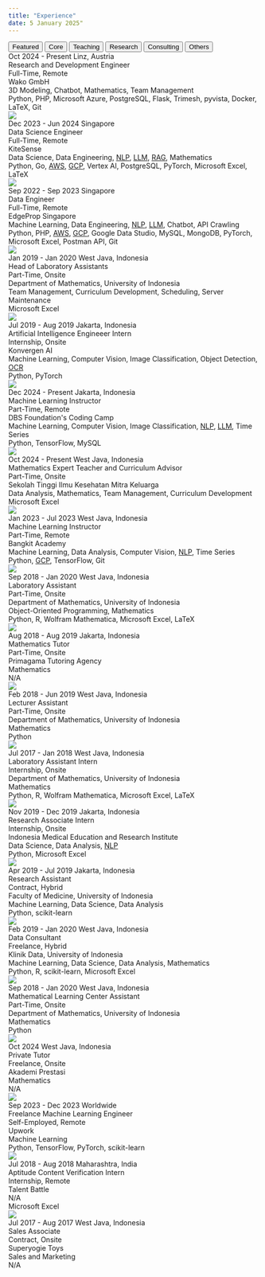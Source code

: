---
title: "Experience"
date: 5 January 2025"
---

```{=html}
<!-- Experience Tabs -->
<div class="tab">
  <button class="tablinks featured-tab" onclick="openExp(event, 'featrd')" id="defaultOpen">Featured</button>
  <button class="tablinks" onclick="openExp(event, 'corwrk')">Core</button>
  <button class="tablinks" onclick="openExp(event, 'teachn')">Teaching</button>
  <button class="tablinks" onclick="openExp(event, 'resrch')">Research</button>
  <button class="tablinks" onclick="openExp(event, 'conslt')">Consulting</button>
  <button class="tablinks" onclick="openExp(event, 'others')">Others</button>
</div>

<!-- Featured Experience -->
<div id="featrd" class="tabcontent"></div>

<!-- Core Work -->
<div id="corwrk" class="tabcontent" category="Core">
  <div class="experience-card" featured="true" feature-order="1">
    <div class="experience-header">
      <span class="experience-daterange">Oct 2024 - Present</span>
      <span class="experience-location">Linz, Austria</span>
    </div>
    <div class="experience-role">Research and Development Engineer</div>
    <div class="experience-arrangement">Full-Time, Remote</div>
    <div class="experience-company">Wako GmbH</div>
    <div class="experience-topics">
      3D Modeling,
      Chatbot,
      Mathematics,
      Team Management
    </div>
    <div class="experience-stack">
      Python,
      PHP,
      Microsoft Azure,
      PostgreSQL,
      Flask,
      Trimesh,
      pyvista,
      Docker,
      LaTeX,
      Git
    </div>
    <img class="experience-logo" src="../images/Wako.png">
  </div>

  <div class="experience-card" featured="true" feature-order="4">
    <div class="experience-header">
      <span class="experience-daterange">Dec 2023 - Jun 2024</span>
      <span class="experience-location">Singapore</span>
    </div>
    <div class="experience-role">Data Science Engineer</div>
    <div class="experience-arrangement">Full-Time, Remote</div>
    <div class="experience-company">KiteSense</div>
    <div class="experience-topics">
      Data Science,
      Data Engineering,
      <span title="Natural Language Processing"><u style="cursor:help">NLP</u></span>,
      <span title="Large Language Models"><u style="cursor:help">LLM</u></span>,
      <span title="Retrieval-Augmented Generation"><u style="cursor:help">RAG</u></span>,
      Mathematics
    </div>
    <div class="experience-stack">
      Python,
      Go,
      <span title="Amazon Web Services"><u style="cursor:help">AWS</u></span>,
      <span title="Google Cloud Platform"><u style="cursor:help">GCP</u></span>,
      Vertex AI,
      PostgreSQL,
      PyTorch,
      Microsoft Excel,
      LaTeX
    </div>
    <img class="experience-logo" src="../images/KiteSense.png">
  </div>

  <div class="experience-card" featured="true" feature-order="5">
    <div class="experience-header">
      <span class="experience-daterange">Sep 2022 - Sep 2023</span>
      <span class="experience-location">Singapore</span>
    </div>
    <div class="experience-role">Data Engineer</div>
    <div class="experience-arrangement">Full-Time, Remote</div>
    <div class="experience-company">EdgeProp Singapore</div>
    <div class="experience-topics">
      Machine Learning,
      Data Engineering,
      <span title="Natural Language Processing"><u style="cursor:help">NLP</u></span>,
      <span title="Large Language Models"><u style="cursor:help">LLM</u></span>,
      Chatbot,
      API Crawling
    </div>
    <div class="experience-stack">
      Python,
      PHP,
      <span title="Amazon Web Services"><u style="cursor:help">AWS</u></span>,
      <span title="Google Cloud Platform"><u style="cursor:help">GCP</u></span>,
      Google Data Studio,
      MySQL,
      MongoDB,
      PyTorch,
      Microsoft Excel,
      Postman API,
      Git
    </div>
    <img class="experience-logo" src="../images/EdgeProp.png">
  </div>

  <div class="experience-card" featured="true" feature-order="7">
    <div class="experience-header">
      <span class="experience-daterange">Jan 2019 - Jan 2020</span>
      <span class="experience-location">West Java, Indonesia</span>
    </div>
    <div class="experience-role">Head of Laboratory Assistants</div>
    <div class="experience-arrangement">Part-Time, Onsite</div>
    <div class="experience-company">Department of Mathematics, University of Indonesia</div>
    <div class="experience-topics">
      Team Management,
      Curriculum Development,
      Scheduling,
      Server Maintenance
    </div>
    <div class="experience-stack">
      Microsoft Excel
    </div>
    <img class="experience-logo" style="top:50px" src="../images/UI_Math.png">
  </div>

  <div class="experience-card">
    <div class="experience-header">
      <span class="experience-daterange">Jul 2019 - Aug 2019</span>
      <span class="experience-location">Jakarta, Indonesia</span>
    </div>
    <div class="experience-role">Artificial Intelligence Engineeer Intern</div>
    <div class="experience-arrangement">Internship, Onsite</div>
    <div class="experience-company">Konvergen AI</div>
    <div class="experience-topics">
      Machine Learning,
      Computer Vision,
      Image Classification,
      Object Detection,
      <span title="Optical Character Recognition"><u style="cursor:help">OCR</u>
    </div>
    <div class="experience-stack">
      Python,
      PyTorch
    </div>
    <img class="experience-logo" src="../images/Konvergen_AI.png">
  </div>
</div>

<!-- Teaching Work -->
<div id="teachn" class="tabcontent" category="Teaching">
  <div class="experience-card" featured="true" feature-order="3">
    <div class="experience-header">
      <span class="experience-daterange">Dec 2024 - Present</span>
      <span class="experience-location">Jakarta, Indonesia</span>
    </div>
    <div class="experience-role">Machine Learning Instructor</div>
    <div class="experience-arrangement">Part-Time, Remote</div>
    <div class="experience-company">DBS Foundation's Coding Camp</div>
    <div class="experience-topics">
      Machine Learning,
      Computer Vision,
      Image Classification,
      <span title="Natural Language Processing"><u style="cursor:help">NLP</u></span>,
      <span title="Large Language Models"><u style="cursor:help">LLM</u></span>,
      Time Series
    </div>
    <div class="experience-stack">
      Python,
      TensorFlow,
      MySQL 
    </div>
    <img class="experience-logo" src="../images/DBS-Coding_Camp.png">
  </div>

  <div class="experience-card" featured="true" feature-order="2">
    <div class="experience-header">
      <span class="experience-daterange">Oct 2024 - Present</span>
      <span class="experience-location">West Java, Indonesia</span>
    </div>
    <div class="experience-role">Mathematics Expert Teacher and Curriculum Advisor</div>
    <div class="experience-arrangement">Part-Time, Onsite</div>
    <div class="experience-company">Sekolah Tinggi Ilmu Kesehatan Mitra Keluarga</div>
    <div class="experience-topics">
      Data Analysis,
      Mathematics,
      Team Management,
      Curriculum Development
    </div>
    <div class="experience-stack">
      Microsoft Excel
    </div>
    <img class="experience-logo" src="../images/STIKES.png">
  </div>

  <div class="experience-card" featured="true" feature-order="6">
    <div class="experience-header">
      <span class="experience-daterange">Jan 2023 - Jul 2023</span>
      <span class="experience-location">West Java, Indonesia</span>
    </div>
    <div class="experience-role">Machine Learning Instructor</div>
    <div class="experience-arrangement">Part-Time, Remote</div>
    <div class="experience-company">Bangkit Academy</div>
    <div class="experience-topics">
      Machine Learning,
      Data Analysis,
      Computer Vision,
      <span title="Natural Language Processing"><u style="cursor:help">NLP</u></span>,
      Time Series
    </div>
    <div class="experience-stack">
      Python,
      <span title="Google Cloud Platform"><u style="cursor:help">GCP</u></span>,
      TensorFlow,
      Git
    </div>
    <img class="experience-logo" src="../images/Bangkit.png">
  </div>

  <div class="experience-card">
    <div class="experience-header">
      <span class="experience-daterange">Sep 2018 - Jan 2020</span>
      <span class="experience-location">West Java, Indonesia</span>
    </div>
    <div class="experience-role">Laboratory Assistant</div>
    <div class="experience-arrangement">Part-Time, Onsite</div>
    <div class="experience-company">Department of Mathematics, University of Indonesia</div>
    <div class="experience-topics">
      Object-Oriented Programming,
      Mathematics
    </div>
    <div class="experience-stack">
      Python,
      R,
      Wolfram Mathematica,
      Microsoft Excel,
      LaTeX
    </div>
    <img class="experience-logo" style="top:50px" src="../images/UI_Math.png">
  </div>

  <div class="experience-card">
    <div class="experience-header">
      <span class="experience-daterange">Aug 2018 - Aug 2019</span>
      <span class="experience-location">Jakarta, Indonesia</span>
    </div>
    <div class="experience-role">Mathematics Tutor</div>
    <div class="experience-arrangement">Part-Time, Onsite</div>
    <div class="experience-company">Primagama Tutoring Agency</div>
    <div class="experience-topics">
      Mathematics
    </div>
    <div class="experience-stack">
      N/A
    </div>
    <img class="experience-logo" src="../images/Primagama.png">
  </div>

  <div class="experience-card">
    <div class="experience-header">
      <span class="experience-daterange">Feb 2018 - Jun 2019</span>
      <span class="experience-location">West Java, Indonesia</span>
    </div>
    <div class="experience-role">Lecturer Assistant</div>
    <div class="experience-arrangement">Part-Time, Onsite</div>
    <div class="experience-company">Department of Mathematics, University of Indonesia</div>
    <div class="experience-topics">
      Mathematics
    </div>
    <div class="experience-stack">
      Python
    </div>
    <img class="experience-logo" style="top:50px" src="../images/UI_Math.png">
  </div>

  <div class="experience-card">
    <div class="experience-header">
      <span class="experience-daterange">Jul 2017 - Jan 2018</span>
      <span class="experience-location">West Java, Indonesia</span>
    </div>
    <div class="experience-role">Laboratory Assistant Intern</div>
    <div class="experience-arrangement">Internship, Onsite</div>
    <div class="experience-company">Department of Mathematics, University of Indonesia</div>
    <div class="experience-topics">
      Mathematics
    </div>
    <div class="experience-stack">
      Python,
      R,
      Wolfram Mathematica,
      Microsoft Excel,
      LaTeX
    </div>
    <img class="experience-logo" style="top:50px" src="../images/UI_Math.png">
  </div>
</div>

<!-- Research Work -->
<div id="resrch" class="tabcontent" category="Research">
  <div class="experience-card">
    <div class="experience-header">
      <span class="experience-daterange">Nov 2019 - Dec 2019</span>
      <span class="experience-location">Jakarta, Indonesia</span>
    </div>
    <div class="experience-role">Research Associate Intern</div>
    <div class="experience-arrangement">Internship, Onsite</div>
    <div class="experience-company">Indonesia Medical Education and Research Institute</div>
    <div class="experience-topics">
      Data Science,
      Data Analysis,
      <span title="Natural Language Processing"><u style="cursor:help">NLP</u></span>
    </div>
    <div class="experience-stack">
      Python,
      Microsoft Excel
    </div>
    <img class="experience-logo" src="../images/IMERI.png">
  </div>

  <div class="experience-card" featured="true" feature-order="8">
    <div class="experience-header">
      <span class="experience-daterange">Apr 2019 - Jul 2019</span>
      <span class="experience-location">Jakarta, Indonesia</span>
    </div>
    <div class="experience-role">Research Assistant</div>
    <div class="experience-arrangement">Contract, Hybrid</div>
    <div class="experience-company">Faculty of Medicine, University of Indonesia</div>
    <div class="experience-topics">
      Machine Learning,
      Data Science,
      Data Analysis
    </div>
    <div class="experience-stack">
      Python,
      scikit-learn
    </div>
    <img class="experience-logo" src="../images/UI_FK.png">
  </div>
</div>

<!-- Consulting Work -->
<div id="conslt" class="tabcontent" category="Consulting">
  <div class="experience-card">
    <div class="experience-header">
      <span class="experience-daterange">Feb 2019 - Jan 2020</span>
      <span class="experience-location">West Java, Indonesia</span>
    </div>
    <div class="experience-role">Data Consultant</div>
    <div class="experience-arrangement">Freelance, Hybrid</div>
    <div class="experience-company">Klinik Data, University of Indonesia</div>
    <div class="experience-topics">
      Machine Learning,
      Data Science,
      Data Analysis,
      Mathematics
    </div>
    <div class="experience-stack">
      Python,
      R,
      scikit-learn,
      Microsoft Excel
    </div>
    <img class="experience-logo" src="../images/UI_FMIPA-Klinik_Data.png">
  </div>

  <div class="experience-card">
    <div class="experience-header">
      <span class="experience-daterange">Sep 2018 - Jan 2020</span>
      <span class="experience-location">West Java, Indonesia</span>
    </div>
    <div class="experience-role">Mathematical Learning Center Assistant</div>
    <div class="experience-arrangement">Part-Time, Onsite</div>
    <div class="experience-company">Department of Mathematics, University of Indonesia</div>
    <div class="experience-topics">
      Mathematics
    </div>
    <div class="experience-stack">
      Python
    </div>
    <img class="experience-logo" style="top:50px" src="../images/UI_Math.png">
  </div>
</div>

<!-- Other Work -->
<div id="others" class="tabcontent" category="Other">
  <div class="experience-card">
    <div class="experience-header">
      <span class="experience-daterange">Oct 2024</span>
      <span class="experience-location">West Java, Indonesia</span>
    </div>
    <div class="experience-role">Private Tutor</div>
    <div class="experience-arrangement">Freelance, Onsite</div>
    <div class="experience-company">Akademi Prestasi</div>
    <div class="experience-topics">
      Mathematics
    </div>
    <div class="experience-stack">
      N/A
    </div>
    <img class="experience-logo" src="../images/Akademi_Prestasi.png">
  </div>

  <div class="experience-card">
    <div class="experience-header">
      <span class="experience-daterange">Sep 2023 - Dec 2023</span>
      <span class="experience-location">Worldwide</span>
    </div>
    <div class="experience-role">Freelance Machine Learning Engineer</div>
    <div class="experience-arrangement">Self-Employed, Remote</div>
    <div class="experience-company">Upwork</div>
    <div class="experience-topics">
      Machine Learning
    </div>
    <div class="experience-stack">
      Python,
      TensorFlow,
      PyTorch,
      scikit-learn
    </div>
    <img class="experience-logo" src="../images/Upwork.png">
  </div>

  <div class="experience-card">
    <div class="experience-header">
      <span class="experience-daterange">Jul 2018 - Aug 2018</span>
      <span class="experience-location">Maharashtra, India</span>
    </div>
    <div class="experience-role">Aptitude Content Verification Intern</div>
    <div class="experience-arrangement">Internship, Remote</div>
    <div class="experience-company">Talent Battle</div>
    <div class="experience-topics">
      N/A
    </div>
    <div class="experience-stack">
      Microsoft Excel
    </div>
    <img class="experience-logo" src="../images/TalentBattle.png">
  </div>

  <div class="experience-card">
    <div class="experience-header">
      <span class="experience-daterange">Jul 2017 - Aug 2017</span>
      <span class="experience-location">West Java, Indonesia</span>
    </div>
    <div class="experience-role">Sales Associate</div>
    <div class="experience-arrangement">Contract, Onsite</div>
    <div class="experience-company">Superyogie Toys</div>
    <div class="experience-topics">
      Sales and Marketing
    </div>
    <div class="experience-stack">
      N/A
    </div>
    <img class="experience-logo" src="data:image/gif;base64,R0lGODlhAQABAAD/ACwAAAAAAQABAAACADs=">
  </div>
</div>

<script>
  document.addEventListener("DOMContentLoaded", function() {
    // Get featured tab to populate
    const featuredTab = document.getElementById('featrd');
    
    // Select all tabcontent divs
    const tabContents = document.querySelectorAll('.tabcontent');

    // Collect all featured cards from all tab contents
    const allFeaturedCards = [];

    tabContents.forEach(content => {
      // Select cards that should be featured within each tabcontent
      const featuredCards = Array.from(content.querySelectorAll('.experience-card[featured="true"]'));
      allFeaturedCards.push(...featuredCards);
    });

    // Sort all featured cards based on the feature-order attribute
    allFeaturedCards.sort((a, b) => {
      return parseInt(a.getAttribute('feature-order')) - parseInt(b.getAttribute('feature-order'));
    });

    allFeaturedCards.forEach(card => {
      // Clone each featured card
      const clone = card.cloneNode(true);
      
      // Edit data in card
      if(card.hasAttribute('id')) {
        clone.removeAttribute('id');
      }
      clone.classList.add('featured-card');

      // Add category to card
      const sourceDiv = document.createElement('div');
      sourceDiv.className = 'experience-source';
      sourceDiv.textContent = `${card.parentElement.getAttribute('category')}`;
      clone.appendChild(sourceDiv);

      // Append clone to the featured tab
      featuredTab.appendChild(clone);
    });

    // Open featured tab
    document.getElementById("defaultOpen").click();
  });

  function openExp(event, expCat) {
    var idx, tabcontent, tablinks;

    tabcontent = document.getElementsByClassName("tabcontent");
    for (idx = 0; idx < tabcontent.length; idx++) {
      tabcontent[idx].style.display = 'none';
    }

    tablinks = document.getElementsByClassName("tablinks");
    for (idx = 0; idx < tablinks.length; idx++) {
      tablinks[idx].className = tablinks[idx].className.replace(' active', '');
    }

    document.getElementById(expCat).style.display = 'block';
    event.currentTarget.className += ' active';

    // Reset the animation
    resetAnimation(expCat);
  }

  function resetAnimation(expCat) {
    const cards = document.querySelectorAll(`#${expCat} .experience-card`);
    let delay = 0;

    const observer = new IntersectionObserver(entries => {
      entries.forEach(entry => {
        if (entry.isIntersecting) {
          entry.target.style.animationDelay = `${delay}s`;
          entry.target.classList.add('visible');
          delay += 0.5; // Increment delay for the next card
          observer.unobserve(entry.target); // Stop observing once it has been animated
        } else {
          delay = 0; // Reset delay for non-visible cards
        }
      });
    }, {
      threshold: 0.1
    });

    cards.forEach(card => {
      card.classList.remove('visible');
      observer.observe(card);
    });
  }
</script>
```